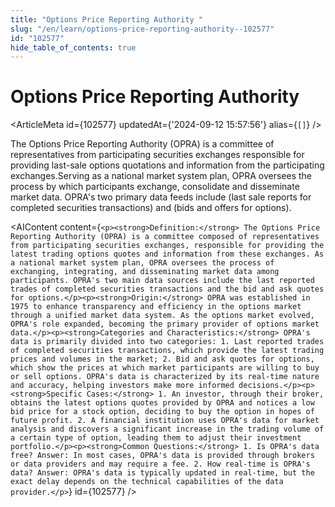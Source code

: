 ```yaml
---
title: "Options Price Reporting Authority "
slug: "/en/learn/options-price-reporting-authority--102577"
id: "102577"
hide_table_of_contents: true
---
```



# Options Price Reporting Authority 

<ArticleMeta id={102577} updatedAt={'2024-09-12 15:57:56'} alias={`[]`} />
<div className='border-solid border-b border-t-0 my-4 border-[var(--ifm-color-gray-300)]' />

The Options Price Reporting Authority (OPRA) is a committee of representatives from participating securities exchanges responsible for providing last-sale options quotations and information from the participating exchanges.Serving as a national market system plan, OPRA oversees the process by which participants exchange, consolidate and disseminate market data. OPRA's two primary data feeds include (last sale reports for completed securities transactions) and (bids and offers for options).

<AIContent content={`<p><strong>Definition:</strong> The Options Price Reporting Authority (OPRA) is a committee composed of representatives from participating securities exchanges, responsible for providing the latest trading options quotes and information from these exchanges. As a national market system plan, OPRA oversees the process of exchanging, integrating, and disseminating market data among participants. OPRA's two main data sources include the last reported trades of completed securities transactions and the bid and ask quotes for options.</p><p><strong>Origin:</strong> OPRA was established in 1975 to enhance transparency and efficiency in the options market through a unified market data system. As the options market evolved, OPRA's role expanded, becoming the primary provider of options market data.</p><p><strong>Categories and Characteristics:</strong> OPRA's data is primarily divided into two categories: 1. Last reported trades of completed securities transactions, which provide the latest trading prices and volumes in the market; 2. Bid and ask quotes for options, which show the prices at which market participants are willing to buy or sell options. OPRA's data is characterized by its real-time nature and accuracy, helping investors make more informed decisions.</p><p><strong>Specific Cases:</strong> 1. An investor, through their broker, obtains the latest options quotes provided by OPRA and notices a low bid price for a stock option, deciding to buy the option in hopes of future profit. 2. A financial institution uses OPRA's data for market analysis and discovers a significant increase in the trading volume of a certain type of option, leading them to adjust their investment portfolio.</p><p><strong>Common Questions:</strong> 1. Is OPRA's data free? Answer: In most cases, OPRA's data is provided through brokers or data providers and may require a fee. 2. How real-time is OPRA's data? Answer: OPRA's data is typically updated in real-time, but the exact delay depends on the technical capabilities of the data provider.</p>`} id={102577} />
